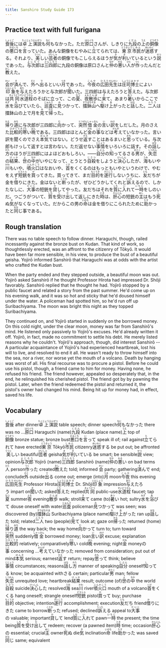 ```yaml
---
title: Sanshiro Study Guide 173
---
```


## Practice text with full furigana

<p>
<ruby><rb>食後</rb><rt>しょくご</rt></ruby>には<ruby><rb>卓上</rb><rt>たくじょう</rt></ruby><ruby><rb>演説</rb><rt>えんぜつ</rt></ruby>も<ruby><rb>何</rb><rt>なに</rt></ruby>もなかった。ただ<ruby><rb>原口</rb><rt>はらぐち</rt></ruby>さんが、しきりに<ruby><rb>九段</rb><rt>くだん</rt></ruby>の<ruby><rb>上</rb><rt>うえ</rt></ruby>の<ruby><rb>銅像</rb><rt>どうぞう</rt></ruby>の<ruby><rb>悪口</rb><rt>わるくち</rt></ruby>を<ruby><rb>言</rb><rt>い</rt></ruby>っていた。あんな銅像をむやみに<ruby><rb>立</rb><rt>た</rt></ruby>てられては、<ruby><rb>東京</rb><rt>とうきょう</rt></ruby><ruby><rb>市民</rb><rt>しみん</rt></ruby>が<ruby><rb>迷惑</rb><rt>めいわく</rt></ruby>する。それより、<ruby><rb>美</rb><rt>うつく</rt></ruby>しい<ruby><rb>芸者</rb><rt>げいしゃ</rt></ruby>の銅像でもこしらえるほうが<ruby><rb>気</rb><rt>き</rt></ruby>が<ruby><rb>利</rb><rt>き</rt></ruby>いているという<ruby><rb>説</rb><rt>せつ</rt></ruby>であった。<ruby><rb>与次郎</rb><rt>よじろう</rt></ruby>は<ruby><rb>三四郎</rb><rt>さんしろう</rt></ruby>に九段の銅像は原口さんと<ruby><rb>仲</rb><rt>なか</rt></ruby>の<ruby><rb>悪</rb><rt>わる</rt></ruby>い<ruby><rb>人</rb><rt>ひと</rt></ruby>が<ruby><rb>作</rb><rt>つく</rt></ruby>ったんだと<ruby><rb>教</rb><rt>おし</rt></ruby>えた。
</p>

<p>
<ruby><rb>会</rb><rt>かい</rt></ruby>が<ruby><rb>済</rb><rt>す</rt></ruby>んで、<ruby><rb>外</rb><rt>そと</rt></ruby>へ<ruby><rb>出</rb><rt>で</rt></ruby>るといい<ruby><rb>月</rb><rt>つき</rt></ruby>であった。<ruby><rb>今夜</rb><rt>こんや</rt></ruby>の<ruby><rb>広田</rb><rt>ひろた</rt></ruby><ruby><rb>先生</rb><rt>せんせい</rt></ruby>は<ruby><rb>庄司</rb><rt>しょうじ</rt></ruby><ruby><rb>博士</rb><rt>はかせ</rt></ruby>によい<ruby><rb>印象</rb><rt>いんしょう</rt></ruby>を<ruby><rb>与</rb><rt>あた</rt></ruby>えたろうかと与次郎が<ruby><rb>聞</rb><rt>き</rt></ruby>いた。三四郎は与えたろうと<ruby><rb>答</rb><rt>こた</rt></ruby>えた。与次郎は<ruby><rb>共同</rb><rt>きょうどう</rt></ruby><ruby><rb>水道栓</rb><rt>すいどうせん</rt></ruby>のそばに立って、この<ruby><rb>夏</rb><rt>なつ</rt></ruby>、<ruby><rb>夜</rb><rt>よる</rt></ruby><ruby><rb>散歩</rb><rt>さんぽ</rt></ruby>に<ruby><rb>来</rb><rt>き</rt></ruby>て、あまり<ruby><rb>暑</rb><rt>あつ</rt></ruby>いからここで<ruby><rb>水</rb><rt>みず</rt></ruby>を<ruby><rb>浴</rb><rt>あ</rt></ruby>びていたら、<ruby><rb>巡査</rb><rt>じゅんさ</rt></ruby>に<ruby><rb>見</rb><rt>み</rt></ruby>つかって、<ruby><rb>擂鉢山</rb><rt>すりばちやま</rt></ruby>へ<ruby><rb>駆</rb><rt>か</rt></ruby>け<ruby><rb>上</rb><rt>あ</rt></ruby>がったと<ruby><rb>話</rb><rt>はな</rt></ruby>した。<ruby><rb>二人</rb><rt>ふたり</rt></ruby>は擂鉢山の上で月を<ruby><rb>見</rb><rt>み</rt></ruby>て<ruby><rb>帰</rb><rt>かえ</rt></ruby>った。
</p>

<p>
<ruby><rb>帰</rb><rt>かえ</rt></ruby>り<ruby><rb>道</rb><rt>みち</rt></ruby>に与次郎が三四郎に<ruby><rb>向</rb><rt>む</rt></ruby>かって、<ruby><rb>突然</rb><rt>とつぜん</rt></ruby><ruby><rb>借金</rb><rt>しゃっきん</rt></ruby>の<ruby><rb>言</rb><rt>い</rt></ruby>い<ruby><rb>訳</rb><rt>わけ</rt></ruby>をしだした。月のさえた<ruby><rb>比較的</rb><rt>ひかくてき</rt></ruby><ruby><rb>寒</rb><rt>さむ</rt></ruby>い<ruby><rb>晩</rb><rt>ばん</rt></ruby>である。三四郎はほとんど<ruby><rb>金</rb><rt>かね</rt></ruby>の<ruby><rb>事</rb><rt>こと</rt></ruby>などは<ruby><rb>考</rb><rt>かんが</rt></ruby>えていなかった。言い訳を聞くのでさえ<ruby><rb>本気</rb><rt>ほんき</rt></ruby>ではない。どうせ<ruby><rb>返</rb><rt>かえ</rt></ruby>すことはあるまいと<ruby><rb>思</rb><rt>おも</rt></ruby>っている。与次郎もけっして返すとは言わない。ただ返せない<ruby><rb>事情</rb><rt>じじょう</rt></ruby>をいろいろに話す。その<ruby><rb>話</rb><rt>はな</rt></ruby>し<ruby><rb>方</rb><rt>かた</rt></ruby>のほうが三四郎にはよほどおもしろい。――<ruby><rb>自分</rb><rt>じぶん</rt></ruby>の<ruby><rb>知</rb><rt>し</rt></ruby>ってるさる<ruby><rb>男</rb><rt>おとこ</rt></ruby>が、<ruby><rb>失恋</rb><rt>しつれん</rt></ruby>の<ruby><rb>結果</rb><rt>けっか</rt></ruby>、<ruby><rb>世</rb><rt>よ</rt></ruby>の<ruby><rb>中</rb><rt>なか</rt></ruby>がいやになって、とうとう<ruby><rb>自殺</rb><rt>じさつ</rt></ruby>をしようと<ruby><rb>決心</rb><rt>けっしん</rt></ruby>したが、<ruby><rb>海</rb><rt>うみ</rt></ruby>もいや<ruby><rb>川</rb><rt>かわ</rt></ruby>もいや、<ruby><rb>噴火口</rb><rt>ふんかこう</rt></ruby>はなおいや、<ruby><rb>首</rb><rt>くび</rt></ruby>をくくるのはもっともいやというわけで、やむをえず<ruby><rb>短銃</rb><rt>ピストル</rt></ruby>を<ruby><rb>買</rb><rt>か</rt></ruby>ってきた。買ってきて、まだ<ruby><rb>目的</rb><rt>もくてき</rt></ruby>を<ruby><rb>遂行</rb><rt>すいこう</rt></ruby>しないうちに、<ruby><rb>友</rb><rt>とも</rt></ruby>だちが金を<ruby><rb>借</rb><rt>か</rt></ruby>りにきた。金はないと<ruby><rb>断</rb><rt>ことわ</rt></ruby>ったが、ぜひどうかしてくれと<ruby><rb>訴</rb><rt>うった</rt></ruby>えるので、しかたなしに、<ruby><rb>大事</rb><rt>だいじ</rt></ruby>の短銃を<ruby><rb>貸</rb><rt>か</rt></ruby>してやった。友だちはそれを<ruby><rb>質</rb><rt>しち</rt></ruby>に<ruby><rb>入</rb><rt>い</rt></ruby>れて<ruby><rb>一時</rb><rt>いちじ</rt></ruby>をしのいだ。つごうがついて、<ruby><rb>質</rb><rt>しち</rt></ruby>を<ruby><rb>受</rb><rt>う</rt></ruby>け<ruby><rb>出</rb><rt>だ</rt></ruby>して返しにきた<ruby><rb>時</rb><rt>とき</rt></ruby>は、<ruby><rb>肝心</rb><rt>かんじん</rt></ruby>の短銃の<ruby><rb>主</rb><rt>ぬし</rt></ruby>はもう<ruby><rb>死</rb><rt>し</rt></ruby>ぬ<ruby><rb>気</rb><rt>き</rt></ruby>がなくなっていた。だからこの男の<ruby><rb>命</rb><rt>いのち</rt></ruby>は金を借りにこられたために<ruby><rb>助</rb><rt>たす</rt></ruby>かったと<ruby><rb>同</rb><rt>おな</rt></ruby>じ事である。
</p>


## Rough translation

There was no table speech to follow dinner. Haraguchi, though, railed incessantly against the bronze bust on Kudan. That kind of work, so thoughtlessly erected, was an affront to the citizenry of Tōkyō. It would have been far more sensible, in his view, to produce the bust of a beautiful geisha. Yojirō informed Sanshirō that Haraguchi was at odds with the artist who crafted the Kudan bust.

When the party ended and they stepped outside, a beautiful moon was out. Yojirō asked Sanshirō if he thought Professor Hirota had impressed Dr. Shōji favorably. Sanshirō replied that he thought he had. Yojirō stopped by a public faucet and related a story from the past summer. He'd come up on his evening walk, and it was so hot and sticky that he'd doused himself under the water. A policeman had spotted him, so he'd run off up Suribachiyama. The moon was bright this night as they topped Suribachiyama.

They continued on, and Yojirō started in suddenly on the borrowed money. On this cold night, under the clear moon, money was far from Sanshirō's mind. He listened only passively to Yojirō's excuses. He'd already written it off. Yojirō, in fact, made no commitment to settle his debt. He merely listed reasons why he couldn't. Yojirō's approach, though, did interest Sanshirō -- A particular acquaintance of Yojirō's had experienced heartbreak, lost his will to live, and resolved to end it all. He wasn't ready to throw himself into the sea, nor a river, nor worse yet the mouth of a volcano. Death by hanging was worst of all. His final recourse was to procure a pistol. Before he could use his pistol, though, a friend came to him for money. Having none, he refused his friend. The friend however, appealed so desperately that, in the end, he relinquished his cherished pistol. The friend got by by pawning the pistol. Later, when the friend redeemed the pistol and returned it, the pistol's owner had changed his mind. Being hit up for money had, in effect, saved his life.                


## Vocabulary

<p>
<span class="vocabstudy"><ruby><rb>食後</rb><rt>しょくご</rt></ruby>&nbsp;after dinner</span><span class="vocabstudy"><ruby><rb>卓上</rb><rt>たくじょう</rt></ruby><ruby><rb>演説</rb><rt>えんぜつ</rt></ruby>&nbsp;table speech; dinner speech</span><span class="vocabstudy"><ruby><rb>何</rb><rt>なに</rt></ruby>もなかった&nbsp;there was no ...</span><span class="vocabstudy"><ruby><rb>原口</rb><rt>はらぐち</rt></ruby>&nbsp;Haraguchi (name)</span><span class="vocabstudy"><ruby><rb>九段</rb><rt>くだん</rt></ruby>&nbsp;Kudan (place name)</span><span class="vocabstudy"><ruby><rb>上</rb><rt>うえ</rt></ruby>&nbsp;top of</span><span class="vocabstudy"><ruby><rb>銅像</rb><rt>どうぞう</rt></ruby>&nbsp;bronze statue; bronze bust</span><span class="vocabstudy"><ruby><rb>悪口</rb><rt>わるくち</rt></ruby>を<ruby><rb>言</rb><rt>い</rt></ruby>って&nbsp;speak ill of; rail against</span><span class="vocabstudy"><ruby><rb>立</rb><rt>た</rt></ruby>てられて&nbsp;have erected</span><span class="vocabstudy"><ruby><rb>東京</rb><rt>とうきょう</rt></ruby>&nbsp;Tōkyō</span><span class="vocabstudy"><ruby><rb>市民</rb><rt>しみん</rt></ruby>&nbsp;citizenry</span><span class="vocabstudy"><ruby><rb>迷惑</rb><rt>めいわく</rt></ruby>する&nbsp;be put out; be affronted</span><span class="vocabstudy"><ruby><rb>美</rb><rt>うつく</rt></ruby>しい&nbsp;beautiful</span><span class="vocabstudy"><ruby><rb>芸者</rb><rt>げいしゃ</rt></ruby>&nbsp;geisha</span><span class="vocabstudy"><ruby><rb>気</rb><rt>き</rt></ruby>が<ruby><rb>利</rb><rt>き</rt></ruby>いている&nbsp;be smart; be sensible</span><span class="vocabstudy"><ruby><rb>説</rb><rt>せつ</rt></ruby>&nbsp;view; opinion</span><span class="vocabstudy"><ruby><rb>与次郎</rb><rt>よじろう</rt></ruby>&nbsp;Yojirō (name)</span><span class="vocabstudy"><ruby><rb>三四郎</rb><rt>さんしろう</rt></ruby>&nbsp;Sanshirō (name)</span><span class="vocabstudy"><ruby><rb>仲</rb><rt>なか</rt></ruby>の<ruby><rb>悪</rb><rt>わる</rt></ruby>い&nbsp;on bad terms</span><span class="vocabstudy"><ruby><rb>人</rb><rt>ひと</rt></ruby>&nbsp;person</span><span class="vocabstudy"><ruby><rb>作</rb><rt>つく</rt></ruby>った&nbsp;created</span><span class="vocabstudy"><ruby><rb>教</rb><rt>おし</rt></ruby>えた&nbsp;told; informed</span>
<span class="vocabstudy"><ruby><rb>会</rb><rt>かい</rt></ruby>&nbsp;party; gathering</span><span class="vocabstudy"><ruby><rb>済</rb><rt>す</rt></ruby>んで&nbsp;end; conclude</span><span class="vocabstudy"><ruby><rb>外</rb><rt>そと</rt></ruby>&nbsp;outside</span><span class="vocabstudy"><ruby><rb>出</rb><rt>で</rt></ruby>る&nbsp;come out; emerge (into)</span><span class="vocabstudy"><ruby><rb>月</rb><rt>つき</rt></ruby>&nbsp;moon</span><span class="vocabstudy"><ruby><rb>今夜</rb><rt>こんや</rt></ruby>&nbsp;this evening</span><span class="vocabstudy"><ruby><rb>広田</rb><rt>ひろた</rt></ruby><ruby><rb>先生</rb><rt>せんせい</rt></ruby>&nbsp;Professor Hirota</span><span class="vocabstudy"><ruby><rb>庄司</rb><rt>しょうじ</rt></ruby><ruby><rb>博士</rb><rt>はかせ</rt></ruby>&nbsp;Dr. Shōji</span><span class="vocabstudy"><ruby><rb>印象</rb><rt>いんしょう</rt></ruby>&nbsp;impression</span><span class="vocabstudy"><ruby><rb>与</rb><rt>あた</rt></ruby>えたろう&nbsp;impart on</span><span class="vocabstudy"><ruby><rb>聞</rb><rt>き</rt></ruby>いた&nbsp;asked</span><span class="vocabstudy"><ruby><rb>答</rb><rt>こた</rt></ruby>えた&nbsp;replied</span><span class="vocabstudy"><ruby><rb>共同</rb><rt>きょうどう</rt></ruby>&nbsp;public-use</span><span class="vocabstudy"><ruby><rb>水道栓</rb><rt>すいどうせん</rt></ruby>&nbsp;faucet; tap</span><span class="vocabstudy"><ruby><rb>夏</rb><rt>なつ</rt></ruby>&nbsp;summer</span><span class="vocabstudy"><ruby><rb>夜</rb><rt>よる</rt></ruby>&nbsp;evening</span><span class="vocabstudy"><ruby><rb>散歩</rb><rt>さんぽ</rt></ruby>&nbsp;walk; stroll</span><span class="vocabstudy"><ruby><rb>来</rb><rt>き</rt></ruby>て&nbsp;came (to)</span><span class="vocabstudy"><ruby><rb>暑</rb><rt>あつ</rt></ruby>い&nbsp;hot; sultry</span><span class="vocabstudy"><ruby><rb>水</rb><rt>みず</rt></ruby>を<ruby><rb>浴</rb><rt>あ</rt></ruby>びて&nbsp;douse oneself with water</span><span class="vocabstudy"><ruby><rb>巡査</rb><rt>じゅんさ</rt></ruby>&nbsp;policeman</span><span class="vocabstudy"><ruby><rb>見</rb><rt>み</rt></ruby>つかって&nbsp;was seen; was discovered (by)</span><span class="vocabstudy"><ruby><rb>擂鉢山</rb><rt>すりばちやま</rt></ruby>&nbsp;Suribachiyama (place name)</span><span class="vocabstudy"><ruby><rb>駆</rb><rt>か</rt></ruby>け<ruby><rb>上</rb><rt>あ</rt></ruby>がった&nbsp;ran up</span><span class="vocabstudy"><ruby><rb>話</rb><rt>はな</rt></ruby>した&nbsp;told; related</span><span class="vocabstudy"><ruby><rb>二人</rb><rt>ふたり</rt></ruby>&nbsp;two (people)</span><span class="vocabstudy"><ruby><rb>見</rb><rt>み</rt></ruby>て&nbsp;look at; gaze on</span><span class="vocabstudy"><ruby><rb>帰</rb><rt>かえ</rt></ruby>った&nbsp;returned (home)</span>
<span class="vocabstudy"><ruby><rb>帰</rb><rt>かえ</rt></ruby>り<ruby><rb>道</rb><rt>みち</rt></ruby>&nbsp;the way back; the way home</span><span class="vocabstudy"><ruby><rb>向</rb><rt>む</rt></ruby>かって&nbsp;turn to; turn toward</span><span class="vocabstudy"><ruby><rb>突然</rb><rt>とつぜん</rt></ruby>&nbsp;suddenly</span><span class="vocabstudy"><ruby><rb>借金</rb><rt>しゃっきん</rt></ruby>&nbsp;borrowed money; loan</span><span class="vocabstudy"><ruby><rb>言</rb><rt>い</rt></ruby>い<ruby><rb>訳</rb><rt>わけ</rt></ruby>&nbsp;excuse; explanation</span><span class="vocabstudy"><ruby><rb>比較的</rb><rt>ひかくてき</rt></ruby>&nbsp;relatively; comparatively</span><span class="vocabstudy"><ruby><rb>寒</rb><rt>さむ</rt></ruby>い&nbsp;cold</span><span class="vocabstudy"><ruby><rb>晩</rb><rt>ばん</rt></ruby>&nbsp;evening; night</span><span class="vocabstudy"><ruby><rb>金</rb><rt>かね</rt></ruby>&nbsp;money</span><span class="vocabstudy">の<ruby><rb>事</rb><rt>こと</rt></ruby>&nbsp;concerning ...</span><span class="vocabstudy"><ruby><rb>考</rb><rt>かんが</rt></ruby>えていなかった&nbsp;removed from consideration; put out of mind</span><span class="vocabstudy"><ruby><rb>本気</rb><rt>ほんき</rt></ruby>&nbsp;serious; earnest</span><span class="vocabstudy"><ruby><rb>返</rb><rt>かえ</rt></ruby>す&nbsp;return; repay</span><span class="vocabstudy"><ruby><rb>思</rb><rt>おも</rt></ruby>って&nbsp;think; believe</span><span class="vocabstudy"><ruby><rb>事情</rb><rt>じじょう</rt></ruby>&nbsp;circumstances; reasons</span><span class="vocabstudy"><ruby><rb>話</rb><rt>はな</rt></ruby>し<ruby><rb>方</rb><rt>かた</rt></ruby>&nbsp;manner of speaking</span><span class="vocabstudy"><ruby><rb>自分</rb><rt>じぶん</rt></ruby>&nbsp;oneself</span><span class="vocabstudy"><ruby><rb>知</rb><rt>し</rt></ruby>ってる&nbsp;know; be acquainted with</span><span class="vocabstudy">さる&nbsp;certain; particular</span><span class="vocabstudy"><ruby><rb>男</rb><rt>おとこ</rt></ruby>&nbsp;man; fellow</span><span class="vocabstudy"><ruby><rb>失恋</rb><rt>しつれん</rt></ruby>&nbsp;unrequited love; heartbreak</span><span class="vocabstudy"><ruby><rb>結果</rb><rt>けっか</rt></ruby>&nbsp;result; outcome (of)</span><span class="vocabstudy"><ruby><rb>世</rb><rt>よ</rt></ruby>の<ruby><rb>中</rb><rt>なか</rt></ruby>&nbsp;the world</span><span class="vocabstudy"><ruby><rb>自殺</rb><rt>じさつ</rt></ruby>&nbsp;suicide</span><span class="vocabstudy"><ruby><rb>決心</rb><rt>けっしん</rt></ruby>した&nbsp;resolved</span><span class="vocabstudy"><ruby><rb>海</rb><rt>うみ</rt></ruby>&nbsp;sea</span><span class="vocabstudy"><ruby><rb>川</rb><rt>かわ</rt></ruby>&nbsp;river</span><span class="vocabstudy"><ruby><rb>噴火口</rb><rt>ふんかこう</rt></ruby>&nbsp;mouth of a volcano</span><span class="vocabstudy"><ruby><rb>首</rb><rt>くび</rt></ruby>をくくる&nbsp;hang oneself; strangle oneself</span><span class="vocabstudy"><ruby><rb>短銃</rb><rt>ピストル</rt></ruby>&nbsp;pistol</span><span class="vocabstudy"><ruby><rb>買</rb><rt>か</rt></ruby>って&nbsp;buy; purchase</span><span class="vocabstudy"><ruby><rb>目的</rb><rt>もくてき</rt></ruby>&nbsp;objective; intention</span><span class="vocabstudy"><ruby><rb>遂行</rb><rt>すいこう</rt></ruby>&nbsp;accomplishment; execution</span><span class="vocabstudy"><ruby><rb>友</rb><rt>とも</rt></ruby>だち&nbsp;friend</span><span class="vocabstudy"><ruby><rb>借</rb><rt>か</rt></ruby>りにきた&nbsp;came to borrow</span><span class="vocabstudy"><ruby><rb>断</rb><rt>ことわ</rt></ruby>った&nbsp;refused; declined</span><span class="vocabstudy"><ruby><rb>訴</rb><rt>うった</rt></ruby>える&nbsp;appeal to</span><span class="vocabstudy"><ruby><rb>大事</rb><rt>だいじ</rt></ruby>の&nbsp;valuable; important</span><span class="vocabstudy"><ruby><rb>貸</rb><rt>か</rt></ruby>して&nbsp;lend</span><span class="vocabstudy"><ruby><rb>質</rb><rt>しち</rt></ruby>に<ruby><rb>入</rb><rt>い</rt></ruby>れて&nbsp;pawn</span><span class="vocabstudy"><ruby><rb>一時</rb><rt>いちじ</rt></ruby>&nbsp;the present; the time being</span><span class="vocabstudy"><ruby><rb>質</rb><rt>しち</rt></ruby>を<ruby><rb>受</rb><rt>う</rt></ruby>け<ruby><rb>出</rb><rt>だ</rt></ruby>して&nbsp;redeem; recover (a pawned item)</span><span class="vocabstudy"><ruby><rb>時</rb><rt>とき</rt></ruby>&nbsp;time; occasion</span><span class="vocabstudy"><ruby><rb>肝心</rb><rt>かんじん</rt></ruby>の&nbsp;essential; crucial</span><span class="vocabstudy"><ruby><rb>主</rb><rt>ぬし</rt></ruby>&nbsp;owner</span><span class="vocabstudy"><ruby><rb>死</rb><rt>し</rt></ruby>ぬ&nbsp;die</span><span class="vocabstudy"><ruby><rb>気</rb><rt>き</rt></ruby>&nbsp;inclination</span><span class="vocabstudy"><ruby><rb>命</rb><rt>いのち</rt></ruby>&nbsp;life</span><span class="vocabstudy"><ruby><rb>助</rb><rt>たす</rt></ruby>かった&nbsp;was saved</span><span class="vocabstudy"><ruby><rb>同</rb><rt>おな</rt></ruby>じ&nbsp;same; equivalent</span>
</p>
